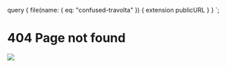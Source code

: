 

  query {
    file(name: { eq: "confused-travolta" }) {
      extension
      publicURL
    }
  }
`;

# 404 Page not found

<SEO title="404" />
<img src={props.data.file.publicURL} />

